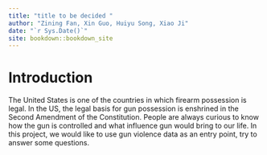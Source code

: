 ```yaml
--- 
title: "title to be decided "
author: "Zining Fan, Xin Guo, Huiyu Song, Xiao Ji"
date: "`r Sys.Date()`"
site: bookdown::bookdown_site
---
```


# Introduction

The United States is one of the countries in which firearm possession is legal. In the US, the legal basis for gun possession is enshrined in the Second Amendment of the Constitution. People are always curious to know how the gun is controlled and what influence gun would bring to our life. In this project, we would like to use gun violence data as an entry point,  try to answer some questions. 
